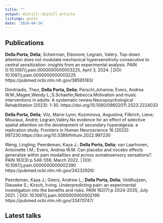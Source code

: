 ```yaml
---
title: ""
output: distill::distill_article
listings: posts
date: '2024-04-24'
---
```


## <i class="fas fa-newspaper"></i> Publications

**Della Porta, Delia**; Scheirman, Eléonore; Legrain, Valéry. Top-down attention does not modulate mechanical hypersensitivity consecutive to central sensitization: insights from an experimental analysis. PAIN ():10.1097/j.pain.0000000000003225, April 3, 2024. | DOI: 10.1097/j.pain.0000000000003225
https://pubmed.ncbi.nlm.nih.gov/38595183/

Dimitriadis, Theo, **Della Porta, Delia**; Perschl,Johanna; Evers, Andrea W.M.;Magee,Wendy L.;S.Schaefer,Rebecca.Motivation and music interventions in adults: A systematic review.Neuropsychological Rehabilitation (2023): 1-30.
https://doi.org/10.1080/09602011.2023.2224033

**Della Porta, Delia**; Vilz, Marie-Lynn; Kuzminova, Avgustina; Filbrich, Lieve; Mouraux, André; Legrain,Valéry.No evidence for an effect of selective spatial attention on the development of secondary hyperalgesia: a replication study. Frontiers in Human Neuroscience 16 (2022): 997230.https://doi.org/10.3389/fnhum.2022.997230

Weng, Lingling; Peerdeman, Kaya J.; **Della Porta, Delia**; van Laarhoven, Antoinette I.M.; Evers, Andrea W.M. Can placebo and nocebo effects generalize within pain modalities and across somatosensory sensations?. PAIN 163(3):p 548-559, March 2022. | DOI: 10.1097/j.pain.0000000000002390 
https://pubmed.ncbi.nlm.nih.gov/34232926/

Peerdeman, Kaya J.; Geers, Andrew L.; **Della Porta, Delia**; Veldhuijzen, Dieuwke S.; Kirsch, Irving. Underpredicting pain: an experimental investigation into the benefits and risks. PAIN 162(7):p 2024-2035, July 2021. | DOI: 10.1097/j.pain.0000000000002199
https://pubmed.ncbi.nlm.nih.gov/33470747/


## <i class="fas fa-video"></i> Latest talks















